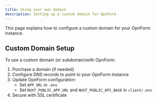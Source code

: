 ```yaml
---
title: Using your own domain 
description: Setting up a custom domain for OpnForm
---
```


This page explains how to configure a custom domain for your OpnForm instance.
## Custom Domain Setup

To use a custom domain (or subdomain)with OpnForm:

1. Purchase a domain (if needed) 
2. Configure DNS records to point to your OpnForm instance
3. Update OpnForm configuration:
   - Set `APP_URL` in `.env`
   - Set `NUXT_PUBLIC_APP_URL` and `NUXT_PUBLIC_API_BASE` in `client/.env`
4. Secure with SSL certificate


<CloudVersion/>